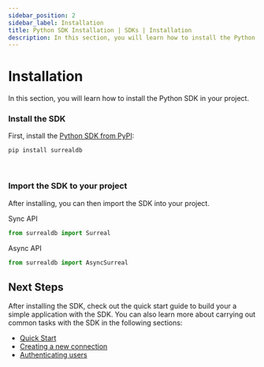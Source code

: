 ```yaml
---
sidebar_position: 2
sidebar_label: Installation
title: Python SDK Installation | SDKs | Installation
description: In this section, you will learn how to install the Python SDK in your project.
---
```


# Installation

In this section, you will learn how to install the Python SDK in your project. 

### Install the SDK

First, install the [Python SDK from PyPI](https://pypi.org/project/surrealdb/):

```sh
pip install surrealdb
```

<br />

### Import the SDK to your project

After installing, you can then import the SDK into your project.

Sync API

```python
from surrealdb import Surreal
```

Async API
```python
from surrealdb import AsyncSurreal
```

## Next Steps

After installing the SDK, check out the quick start guide to build your a simple application with the SDK. You can also learn more about carrying out common tasks with the SDK in the following sections:
- [Quick Start](/docs/sdk/python/start)
- [Creating a new connection](/docs/sdk/python/concepts/create-a-new-connection)
- [Authenticating users](/docs/sdk/python/concepts/handling-authentication)
